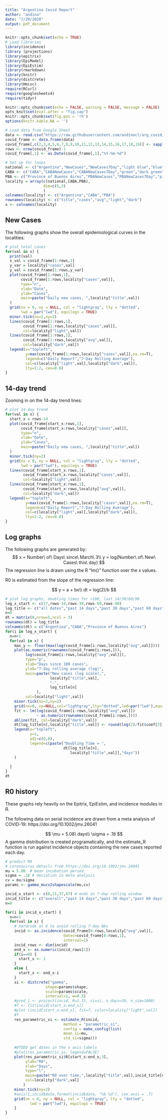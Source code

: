 ```yaml
---
title: "Argentina Covid Report"
author: "andino"
date: "7/20/2020"
output: pdf_document
---
```


```r
knitr::opts_chunk$set(echo = TRUE)
# Load libraries
library(incidence)
library (projections)
library(epitrix)
library(EpiModel)
library(EpiEstim)
library(rmarkdown)
library(knitr)
library(distcrete)
library(Hmisc)
require(RCurl)
require(googlesheets4)
require(tidyr)

knitr::opts_chunk$set(echo = FALSE, warning = FALSE, message = FALSE)
opts_knit$set(eval.after = "fig.cap")
knitr::opts_chunk$set(fig.pos = '!h')
options(knitr.kable.NA = '')

# Load data from Google Sheet
data <- read.csv("https://raw.githubusercontent.com/andinocl/arg_covid/master/data/arg_covid.csv",header=TRUE,sep=",")
covid_frame <- data.frame(data)
covid_frame[,c(2,3,4,5,6,7,8,9,10,11,12,13,14,15,16,17,18,19)] <- sapply(covid_frame[,c(2,3,4,5,6,7,8,9,10,11,12,13,14,15,16,17,18,19)], as.numeric)
rows <- nrow(covid_frame)-1
covid_frame[,1] <- as.Date(covid_frame[,1],"%Y-%m-%d")

# Set up for loops
national <- c("Argentina","NewCases","NewCases7Day","light blue","blue")
CABA <- c("CABA","CABANewCases","CABANewCases7Day","green","dark green")
PBA <- c("Province of Buenos Aires","PBANewCases","PBANewCases7Day","pink","red")
locality = array(c(national,CABA,PBA),
                 dim=c(5,3)
                 )
colnames(locality) <- c("Argentina","CABA","PBA")
rownames(locality) <- c("title","cases","avg","light","dark")
x <- colnames(locality)
```

## New Cases

The following graphs show the overall epidemiological curves in the localities:

```r
# plot total cases
for(val in x) {
  print(val)
  x_val = covid_frame[1:rows,1]
  y_var = locality["cases",val]
  y_val = covid_frame[1:rows,y_var]
  plot(covid_frame[1:rows,1],
       covid_frame[1:rows,locality["cases",val]],
       type="n",
       xlab="Date", 
       ylab="Cases",
       main=paste("Daily new cases, ",locality["title",val])
  )
  grid(nx = 0, ny = NULL, col = "lightgray", lty = "dotted",
       lwd = par("lwd"), equilogs = TRUE)
  minor.tick(nx=2,ny=2)
  lines(covid_frame[1:rows,1],
        covid_frame[1:rows,locality["cases",val]],
        col=locality["light",val])
  lines(covid_frame[1:rows,1],
        covid_frame[1:rows,locality["avg",val]],
        col=locality["dark",val])
  legend(x="topleft",
         y=max(covid_frame[1:rows,locality["cases",val]],na.rm=T),
         legend=c("Daily Report","7-Day Rolling Average"),
         col=c(locality["light",val],locality["dark",val]),
         lty=1:2, cex=0.8)
}

```

## 14-day trend

Zooming in on the 14-day trend lines:

```r
# plot 14-day trend
for(val in x) {
  start_x = rows-14
  plot(covid_frame[start_x:rows,1],
       covid_frame[start_x:rows,locality["cases",val]],
       type="n",
       xlab="Date", 
       ylab="Cases",
       main=paste("Daily new cases, ",locality["title",val])
  )
  minor.tick(ny=2)
  grid(nx = 0, ny = NULL, col = "lightgray", lty = "dotted",
       lwd = par("lwd"), equilogs = TRUE)
  lines(covid_frame[start_x:rows,1],
        covid_frame[start_x:rows,locality["cases",val]],
        col=locality["light",val])
  lines(covid_frame[start_x:rows,1],
        covid_frame[start_x:rows,locality["avg",val]],
        col=locality["dark",val])
  legend(x="topleft",
         y=max(covid_frame[1:rows,locality["cases",val]],na.rm=T),
         legend=c("Daily Report","7-Day Rolling Average"),
         col=c(locality["light",val],locality["dark",val]),
         lty=1:2, cex=0.8)
}
```

## Log graphs

The following graphs are generated by:
$$
x = Number\ of\ Days\ since\ March\ 3\\
y = log(Number\ of\ New\ Cases\ this\ day)
$$
The regression line is drawn using the R "lm()" function over the x values.

R0 is estimated from the slope of the regression line:

$$
y = a + bx\\
dt = log(2)/b
$$


```r
# plot log graphs, doubling times for >100, last 14/30/60/90
log_x_start <- c(17,rows-14,rows-30,rows-60,rows-90)
log_title <- c("all dates","past 14 days","past 30 days","past 60 days","past 90 days")
n=0
dt = matrix(0,nrow=5,ncol = 3)
rownames(dt) = log_title
colnames(dt) = c("Argentina","CABA","Province of Buenos Aires")
for(i in log_x_start) {
  n=n+1
  for(val in x) {
    max_y <- floor(max(log(covid_frame[i:rows,locality["avg",val]])))
    plot(as.numeric(rownames(covid_frame[i:rows,])),
         log(covid_frame[i:rows,locality["avg",val]]),
         type="p",
         xlab="Days since 100 cases", 
         ylab="7-day rolling average (log)", 
         main=paste("New cases (log scale),",
                    locality["title",val],
                    "-",
                    log_title[n]
              ), 
         col=locality["light",val])
    minor.tick(nx=2,ny=2)
    grid(nx=0, ny=NULL,col="lightgray",lty="dotted",lwd=par("lwd"),equilogs=TRUE)
    fit <- lm(log(covid_frame[i:rows,locality["avg",val]]) 
              ~ as.numeric(rownames(covid_frame[i:rows,])))
    abline(fit, col=locality["dark",val])
    dt[log_title[n],locality["title",val]] <- round(log(2)/fit$coef[2],2) # Doubling time
    legend(x="topleft",
           y=1,
           adj=c(0,0),
           legend=c(paste("Doubling Time = ",
                          dt[log_title[n],
                             locality["title",val]],"days"))
    )
    
  }
}
dt
```

## R0 history

These graphs rely heavily on the Epitrix, EpiEstim, and incidence modules in R.

The following data on serial incidence are drawn from a meta analysis of COVID-19: https://doi.org/10.1002/jmv.26041

$$
\mu = 5.08\ days\\
\sigma = .18
$$
A gamma distribution is created programatically, and the estimate_R function is run against incidence objects containing the new cases reported each day.

```r
# predict R0
# coronavirus details from https://doi.org/10.1002/jmv.26041
mu = 5.08  # mean incubation period
sigma = .18 # deviation in meta analysis
cv = mu/sigma
params <- gamma_mucv2shapescale(mu,cv)

incid_x_start <- c(0,21,37,67) # ends on 7-day rolling window
incid_title <- c("overall","past 14 days","past 30 days","past 60 days")
n=0

for(i in incid_x_start) {
  n=n+1
  for(val in x) {
    # hardcode at 8 to avoid rolling 7-day NAs
    incid <- as.incidence(covid_frame[8:rows,locality["avg",val]], 
                          dates=covid_frame[8:rows,1], 
                          interval=1)
    incid_rows <- dim(incid)
    end_x <- as.numeric(incid_rows[1])
    if(i==0) {
      start_x <- 1
    }
    else {
      start_x <- end_x-i
    }
    si <- distcrete("gamma", 
                  shape=params$shape, 
                  scale=params$scale, 
                  interval=1, w=0.5)
    #pred_1 <- project(incid, R=1.15, si=si, n_days=30, n_sim=1000)
    #f <- fit(incid[start_x:end_x])
    #plot (incid[start_x:end_x], fit=f, color=locality["light",val])
    #f
    res_parametric_si <- estimate_R(incid, 
                          method = "parametric_si",
                          config = make_config(list(
                          mean_si=mu,
                          std_si=sigma)))
    
    #@TODO get dates in the x axis labels
    #plot(res_parametric_si, legend=FALSE)
    plot(res_parametric_si$R[start_x:end_x,3],
         ylab="R0",
         xlab="Days",
         type="l",
         main=paste("R0 over time,",locality["title",val],incid_title[n]),
         col=locality["dark",val]
        )
    minor.tick(ny=2)
    #axis(1,incid$date,format(incid$date, "%b %d"), cex.axis = .7)
    grid(nx = 0, ny = NULL, col = "lightgray", lty = "dotted",
           lwd = par("lwd"), equilogs = TRUE)
    }
}
```

